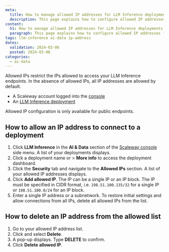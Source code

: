 ```yaml
---
meta:
  title: How to manage allowed IP addresses for LLM Inference deployments
  description: This page explains how to configure allowed IP addresses for LLM Inference deployments
content:
  h1: How to manage allowed IP addresses for LLM Inference deployments
  paragraph: This page explains how to configure allowed IP addresses for LLM Inference deployments
tags: llm-inference ai-data ip-address
dates:
  validation: 2024-03-06
  posted: 2024-03-06
categories:
  - ai-data
---
```


Allowed IPs restrict the IPs allowed to access your LLM Inference endpoints. In the absence of allowed IPs, all IP addresses are allowed by default.

<Macro id="requirements" />

  - A Scaleway account logged into the [console](https://console.scaleway.com)
  - An [LLM Inference deployment](/ai-data/llm-inference/quickstart/)

<Message type="note">
  Allowed IP configuration is only available for public endpoints.
</Message>

## How to allow an IP address to connect to a deployment

1. Click **LLM Inference** in the **AI & Data** section of the [Scaleway console](https://console.scaleway.com) side menu. A list of your deployments displays.
2. Click a deployment name or <Icon name="more" /> > **More info** to access the deployment dashboard.
3. Click the **Security** tab and navigate to the **Allowed IPs** section. A list of your allowed IP addresses displays.
4. Click **Add allowed IP**. The IP can be a single IP or an IP block.
    <Message type="note">
      The IP must be specified in CIDR format, i.e. `198.51.100.135/32` for a single IP or `198.51.100.0/24` for an IP block.
    </Message>
5. Enter a single IP address or a subnetwork.
    <Message type="note">
      To restore initial settings and allow connections from all IPs, delete all allowed IPs from the list.
    </Message>

## How to delete an IP address from the allowed list

1. Go to your allowed IP address list.
2. Click <Icon name="more" /> and select **Delete**.
3. A pop-up displays. Type **DELETE** to confirm.
4. Click **Delete allowed IP**.